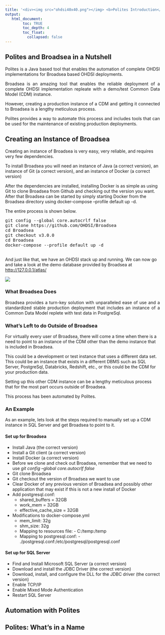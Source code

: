 ---
title: '<div><img src="ohdsi40x40.png"></img> <b>Polites Introduction</b> </div>'
output:
   html_document:
        toc: TRUE
        toc_depth: 4
        toc_float:
          collapsed: false
---

<!--
*
* Introduction
*
-->

<h2>Polites and Broadsea in a Nutshell</h2>
<p style="text-align: justify;">
Polites is a Java based tool that enables the automation of complete OHDSI implementations for Broadsea based OHDSI deployments. 
</p>
<p style="text-align: justify;">
Broadsea is an amazing tool that enables the reliable deployment of a complete OHDSI implementation repleate with a demo/test Common Data Model (CDM) instance.  
</p>
<p style="text-align: justify;">
However, creating a production instance of a CDM and getting it connected to Broadsea is a lengthy meticulous process.  
</p>
<p style="text-align: justify;">
Polites provides a way to automate this process and includes tools that can be used for the maintenance of existing production deployments.  
</p>

<!--
*
* Creating an Instance of Broadsea
*
-->

<h2>Creating an Instance of Broadsea</h2>
<p style="text-align: justify;">
  <p>
    Creating an instance of Broadsea is very easy, very reliable, and requires very few dependencies.  
  </p>
  <p>
    To install Broadsea you will need an instance of Java (a correct version), an instance of Git (a correct version), and an instance of Docker (a correct version)
  </p>
  <p>
    After the dependencies are installed, installing Docker is as simple as using Git to clone Broadsea from Github and checking out the version you want. After that Broadsea can be started by simply starting Docker from the Broadsea directory using docker-compose --profile default up -d. 
  </p>
  <p>
    The entire process is shown below.  
    <pre class="preformatted">
git config --global core.autocrlf false
git clone https://github.com/OHDSI/Broadsea
cd Broadsea
git checkout v3.0.0
cd Broadsea
docker-compose --profile default up -d
    </pre>
  </p>
  <p>
    And just like that, we have an OHDSI stack up and running. We can now go and take a look at the demo database provided by Broadsea at 
    <a href="http://127.0.0.1/atlas/">http://127.0.0.1/atlas/</a>
  </p>
  <p>
    <img src="./img/introduction/broadsea-atlas.jpg" />
  </p>
</p>

<h3>What Broadsea Does</h3>
<p style="text-align: justify;">
Broadsea provides a turn-key solution with unparalleled ease of use and a standardized stable production deployment that includes an instance of a Common Data Model replete with test data in PostgreSql.
</p>
<h3>What's Left to do Outside of Broadsea</h3>
<p style="text-align: justify;">
  <p>
    For virtually every user of Broadsea, there will come a time when there is a need to point to an instance of the CDM other than the demo instance that is included in Broadsea. 
  </p>
  <p>
    This could be a development or test instance that uses a different data set. This could be an instance that exists in a different DBMS such as SQL Server, PostgreSql, Databricks, Redshift, etc., or this could be the CDM for your production data. 
  </p>
  <p>
    Setting up this other CDM instance can be a lengthy meticulous process that for the most part occurs outside of Broadsea. 
  </p>
  <p>
    This process has been automated by Polites. 
  </p>
</p>

<h3>An Example</h3>
<p style="text-align: justify;">
  <p>
    As an example, lets look at the steps required to manually set up a CDM instance in SQL Server and get Broadsea to point to it. 
  </p>
  <h4>Set up for Broadsea</h4>
  <ul>
    <li>Install Java (the correct version)</li>
    <li>Install a Git client (a correct version)</li>
    <li>Install Docker (a correct version)</li>
    <li>Before we clone and check out Broadsea, remember that we need to use <i>git config --global core.autocrlf false</i></li>
    <li>Git clone Broadsea</li>
    <li>Git checkout the version of Broadsea we want to use</li>
    <li>Clear Docker of any previous version of Broadsea and possibly other application that may exist if this is not a new install of Docker</li>
    <li>
      Add postgresql.conf:
      <ul>
        <li>shared_buffers = 32GB</li>
        <li>work_mem = 32GB</li>
        <li>effective_cache_size = 32GB</li>
      </ul>
    </li>
    <li>
      Modifications to docker-compose.yml
      <ul>
        <li>mem_limit: 32g</li>
        <li>shm_size: 32g</li>
        <li>Mapping to resources file: - C:/temp:/temp</li>
        <li>Mapping to postgresql.conf: - ./postgresql.conf:/etc/postgresql/postgresql.conf</li>
      </ul>
    </li>
    
  </ul>
  <h4>Set up for SQL Server</h4>
  <ul>
    <li>Find and Install Microsoft SQL Server (a correct version)</li>
    <li>Download and install the JDBC Driver (the correct version)</li>
    <li>Download, install, and configure the DLL for the JDBC driver (the correct version)</li>
    <li>Enable TCP/IP</li>
    <li>Enable Mixed Mode Authentication</li>
    <li>Restart SQL Server</li>
  </ul>
</p>

<!--
*
* Automation with Polites
*
-->

<h2>Automation with Polites</h2>

<!--
*
* Polites: What's in a Name
*
-->

<h2>Polites: What's in a Name</h2>

